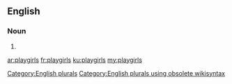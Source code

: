 ==English==

===Noun===
{{head|en}}

# {{plural of|playgirl}}

[[Category:English plurals]][[Category:English plurals using obsolete wikisyntax]]

[[ar:playgirls]]
[[fr:playgirls]]
[[ku:playgirls]]
[[my:playgirls]]